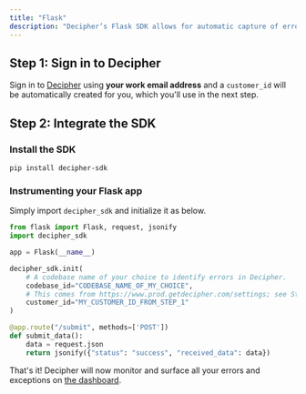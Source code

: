 ```yaml
---
title: "Flask"
description: "Decipher’s Flask SDK allows for automatic capture of errors including helpful details like logs, local variables, and raw payload data."
---
```


## Step 1: Sign in to Decipher

Sign in to [Decipher](https://prod.getdecipher.com) using **your work email address** and a `customer_id` will be automatically created for you, which you'll use in the next step.

## Step 2: Integrate the SDK

### Install the SDK

```shell Terminal
pip install decipher-sdk
```

### Instrumenting your Flask app

Simply import `decipher_sdk` and initialize it as below.

```python app.py
from flask import Flask, request, jsonify
import decipher_sdk

app = Flask(__name__)

decipher_sdk.init(
    # A codebase name of your choice to identify errors in Decipher.
    codebase_id="CODEBASE_NAME_OF_MY_CHOICE",
    # This comes from https://www.prod.getdecipher.com/settings; see Step 1.
    customer_id="MY_CUSTOMER_ID_FROM_STEP_1"
)

@app.route("/submit", methods=['POST'])
def submit_data():
    data = request.json
    return jsonify({"status": "success", "received_data": data})

```
That's it! Decipher will now monitor and surface all your errors and exceptions on [the dashboard](https://www.prod.getdecipher.com).